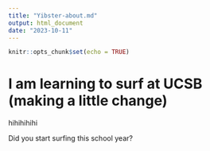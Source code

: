 ```yaml
---
title: "Yibster-about.md"
output: html_document
date: "2023-10-11"
---
```


```r
knitr::opts_chunk$set(echo = TRUE)
```


# I am learning to surf at UCSB (making a little change)
hihihihihi

Did you start surfing this school year?